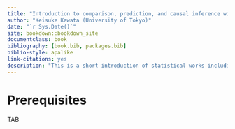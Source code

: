 ```yaml
--- 
title: "Introduction to comparison, prediction, and causal inference with R"
author: "Keisuke Kawata (University of Tokyo)"
date: "`r Sys.Date()`"
site: bookdown::bookdown_site
documentclass: book
bibliography: [book.bib, packages.bib]
biblio-style: apalike
link-citations: yes
description: "This is a short introduction of statistical works including comparison, prediction, and causal inference."
---
```


# Prerequisites

TAB